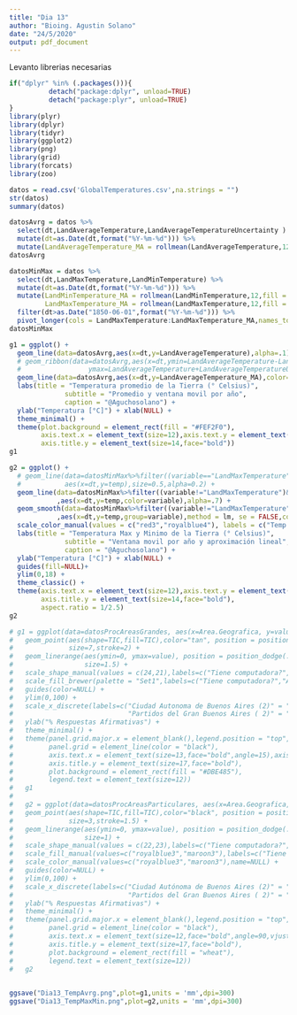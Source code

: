 ```yaml
---
title: "Dia 13"
author: "Bioing. Agustin Solano"
date: "24/5/2020"
output: pdf_document
---
```



Levanto librerias necesarias
```r
if("dplyr" %in% (.packages())){
          detach("package:dplyr", unload=TRUE) 
          detach("package:plyr", unload=TRUE) 
} 
library(plyr)
library(dplyr)
library(tidyr)
library(ggplot2)
library(png)
library(grid)
library(forcats)
library(zoo)
```

```r
datos = read.csv('GlobalTemperatures.csv',na.strings = "")
str(datos)
summary(datos)
```

```r
datosAvrg = datos %>%
  select(dt,LandAverageTemperature,LandAverageTemperatureUncertainty ) %>%
  mutate(dt=as.Date(dt,format("%Y-%m-%d"))) %>%
  mutate(LandAverageTemperature_MA = rollmean(LandAverageTemperature,12,fill = list(NA, NULL, NA)))
datosAvrg

datosMinMax = datos %>%
  select(dt,LandMaxTemperature,LandMinTemperature) %>%
  mutate(dt=as.Date(dt,format("%Y-%m-%d"))) %>%
  mutate(LandMinTemperature_MA = rollmean(LandMinTemperature,12,fill = list(NA, NULL, NA)),
         LandMaxTemperature_MA = rollmean(LandMaxTemperature,12,fill = list(NA, NULL, NA))) %>%
  filter(dt>as.Date("1850-06-01",format("%Y-%m-%d"))) %>%
  pivot_longer(cols = LandMaxTemperature:LandMaxTemperature_MA,names_to = "variable", values_to = "temp")
datosMinMax
```

```r
g1 = ggplot() +
  geom_line(data=datosAvrg,aes(x=dt,y=LandAverageTemperature),alpha=.1) +
  # geom_ribbon(data=datosAvrg,aes(x=dt,ymin=LandAverageTemperature-LandAverageTemperatureUncertainty,
  #                 ymax=LandAverageTemperature+LandAverageTemperatureUncertainty),fill="coral1",alpha=0.3) +
  geom_line(data=datosAvrg,aes(x=dt,y=LandAverageTemperature_MA),color="deeppink4",size=1.3) +
  labs(title = "Temperatura promedio de la Tierra (° Celsius)",
              subtitle = "Promedio y ventana movil por año",
              caption = "@Aguchosolano") +
  ylab("Temperatura [°C]") + xlab(NULL) +
  theme_minimal() +
  theme(plot.background = element_rect(fill = "#FEF2F0"),
        axis.text.x = element_text(size=12),axis.text.y = element_text(size=12),
        axis.title.y = element_text(size=14,face="bold"))
g1

g2 = ggplot() +
  # geom_line(data=datosMinMax%>%filter((variable=="LandMaxTemperature")|(variable=="LandMinTemperature")),
  #           aes(x=dt,y=temp),size=0.5,alpha=0.2) +
  geom_line(data=datosMinMax%>%filter((variable!="LandMaxTemperature")&(variable!="LandMinTemperature"))
            ,aes(x=dt,y=temp,color=variable),alpha=.7) +
  geom_smooth(data=datosMinMax%>%filter((variable!="LandMaxTemperature")&(variable!="LandMinTemperature"))
            ,aes(x=dt,y=temp,group=variable),method = lm, se = FALSE,color="gray24") +
  scale_color_manual(values = c("red3","royalblue4"), labels = c("Temp. Max","Temp. Min"),name=NULL) +
  labs(title = "Temperatura Max y Minimo de la Tierra (° Celsius)",
              subtitle = "Ventana movil por año y aproximación lineal",
              caption = "@Aguchosolano") +
  ylab("Temperatura [°C]") + xlab(NULL) +
  guides(fill=NULL)+
  ylim(0,18) +
  theme_classic() +
  theme(axis.text.x = element_text(size=12),axis.text.y = element_text(size=12),
        axis.title.y = element_text(size=14,face="bold"),
        aspect.ratio = 1/2.5)
g2

# g1 = ggplot(data=datosProcAreasGrandes, aes(x=Area.Geografica, y=value,color=TIC)) +
#   geom_point(aes(shape=TIC,fill=TIC),color="tan", position = position_dodge(.5),
#              size=7,stroke=2) + 
#   geom_linerange(aes(ymin=0, ymax=value), position = position_dodge(.5),show.legend = FALSE,
#                  size=1.5) +
#   scale_shape_manual(values = c(24,21),labels=c("Tiene computadora?","Accede a Internet?"),name=NULL) +
#   scale_fill_brewer(palette = "Set1",labels=c("Tiene computadora?","Accede a Internet?"),name=NULL) +
#   guides(color=NULL) +
#   ylim(0,100) +
#   scale_x_discrete(labels=c("Ciudad Autonoma de Buenos Aires (2)" = "CABA",
#                             "Partidos del Gran Buenos Aires ( 2)" = "PBA"), name=NULL) +
#   ylab("% Respuestas Afirmativas") +
#   theme_minimal() +
#   theme(panel.grid.major.x = element_blank(),legend.position = "top",
#         panel.grid = element_line(color = "black"), 
#         axis.text.x = element_text(size=13,face="bold",angle=15),axis.text.y = element_text(size=14),
#         axis.title.y = element_text(size=17,face="bold"),
#         plot.background = element_rect(fill = "#DBE485"),
#         legend.text = element_text(size=12))
#   g1
#   
#   g2 = ggplot(data=datosProcAreasParticulares, aes(x=Area.Geografica, y=value,color=TIC)) +
#   geom_point(aes(shape=TIC,fill=TIC),color="black", position = position_dodge(.5),
#              size=3,stroke=1.5) + 
#   geom_linerange(aes(ymin=0, ymax=value), position = position_dodge(.5),show.legend = FALSE,
#                  size=1) +
#   scale_shape_manual(values = c(22,23),labels=c("Tiene computadora?","Accede a Internet?"),name=NULL) +
#   scale_fill_manual(values=c("royalblue3","maroon3"),labels=c("Tiene computadora?","Accede a Internet?"),name=NULL) +
#   scale_color_manual(values=c("royalblue3","maroon3"),name=NULL) +
#   guides(color=NULL) +
#   ylim(0,100) +
#   scale_x_discrete(labels=c("Ciudad Autónoma de Buenos Aires (2)" = "CABA",
#                             "Partidos del Gran Buenos Aires ( 2)" = "PBA"), name=NULL) +
#   ylab("% Respuestas Afirmativas") +
#   theme_minimal() +
#   theme(panel.grid.major.x = element_blank(),legend.position = "top",
#         panel.grid = element_line(color = "black"), 
#         axis.text.x = element_text(size=12,face="bold",angle=90,vjust = 1.2),axis.text.y = element_text(size=14),
#         axis.title.y = element_text(size=17,face="bold"),
#         plot.background = element_rect(fill = "wheat"),
#         legend.text = element_text(size=12))
#   g2
  
```

```r
ggsave("Dia13_TempAvrg.png",plot=g1,units = 'mm',dpi=300)
ggsave("Dia13_TempMaxMin.png",plot=g2,units = 'mm',dpi=300)
```



